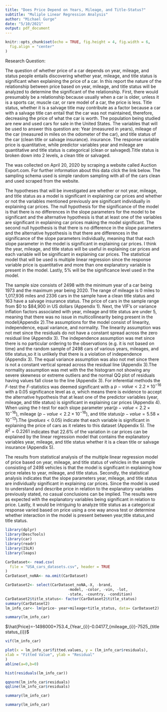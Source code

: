 ---
title: "Does Price Depend on Years, Mileage, and Title-Status?"
subtitle: "Muliple Linear Regression Analysis"
author: "Michael Gurge"
date: "5/10/2021"
output: pdf_document
---

```{r setup, include = FALSE}
knitr::opts_chunk$set(echo = TRUE, fig.height = 4, fig.width = 6, 
  fig.align = "center"
)
```

\newpage

\section{Introduction}

\vspace{0.1in}

Research Question: 

\vspace{0.1in}
The question of whether price of a car depends on year, mileage, and status people entails discovering whether year, mileage, and title status is significant when explaining the price of a car. In this report the nature of the relationship between price based on year, mileage, and title status will be analyzed to determine the significant of the relationship.
First, there would presumably be a relationship because usually when a car is older, unless it is 
a sports car, muscle car, or rare model of a car, the price is less. Title 
status, whether it is a salvage title may contribute as a factor because a car with a salvage title can entail
that the car was not maintained, therefore, decreasing the price of what 
the car is worth. 
The population being studied are new and used cars for sale in the United States.
The variables that will be used to answer this question are: Year (measured in years), 
mileage of the car (measured in miles on the odometer of the car), and title status of the car (clean title or salvage insurance). 
insurance. The response variable price is quantitative, while predictor variables
year and mileage are quantitative and title status is categorical (clean or salvaged).Title status is broken down into 2 levels, a clean title or salvaged.

\vspace{0.1in}

\section{Methods}

\vspace{0.1in}

\subsection{Data Collection}

\vspace{0.1in}

The \href{https://www.kaggle.com/doaaalsenani/usa-cers-dataset}{\textbf{US Cars Dataset}}
was collected on April 20, 2020 by scraping a website called Auction Export.com.
For further information about this data click the link below. The sampling schema
used is simple random sampling with all of the cars clean and used scraped from the
website.\newline

\subsection{Design}


\vspace{0.1in}

The hypotheses that will be investigated are whether or not year, mileage, and title status as a model is significant in explaining car prices and whether or not the variables mentioned previously are significant individually in explaining car prices. The null hypothesis for the significance of the model is that there is no differences in the slope parameters for the model to be significant and the alternative hypothesis is that at least one of the variables are significant in explaining car prices making the model significant. The second null hypothesis is that there is no difference in the slope parameters and the alternative hypothesis is that there are differences in the significance of the slope parameters individually, meaning that that each slope parameter in the model is significant in explaining car prices. I think the year, mileage, and title status will be useful in explaining car prices and each variable will be significant in explaining car prices. The statistical model that will be used is multiple linear regression since the response variable price is quantitative and more than one explanatory variable is present in the model. Lastly, 5% will be the significance level used in the model.

\vspace{0.1in}


\section{Results}


\vspace{0.1in}

The sample size consists of 2498 with the minimum year of a car being 1973 and the maximum year being 2020. The range of mileage is 0 miles to 1,017,936 miles and 2336 cars in the sample have a clean title status and 163 have a salvage insurance status. The price of cars in the sample range from \$0 to \$84,900 in US dollars (Appendix 1). Next, the VIF's or variance inflation factors associated with year, mileage and title status are under 5, meaning that there was no issue in multicollinearity being present in the model(Appendix 2).The assumptions for the model consist of linearity, independence, equal variance, and normality. The linearity assumption was not met since the residuals do not have a constant spread across the zero residual line (Appendix 3). The independence assumption was met since there is no particular ordering to the observations (e.g. it is not based on 
time) and the random sample of 2498 cars of various years, mileages, and 
title status,so it is unlikely that there is a violation of independence (Appendix 3). The equal variance assumption was also not met since there is not a constant vertical spread across the residual line (Appendix 3).The normality assumption was met with the the histogram not showing any severe skewness or extreme outliers and the normal QQ plot of residuals having values fall close to the line (Appendix 3).\newline
For inferential methods the $F$-test the $F$-statistics was deemed significant with a $p-value < 2.2\times10^{-16}$ with a 0.05 significance level as $\alpha$, which means there is evidence to accept the alternative hypothesis that at least one of the predictor variables (year, mileage, and title status) is significant in explaining car prices (Appendix 4). When using the $t$-test for each slope parameter year($p-value<2.2\times10^{-16}$),
mileage ($p-value<2.2\times10^{-16}$), and title status($p-value=5.58\times10^{-13}$).The ($p values<0.05$) indicate that each variable is significant in explaining the price of cars as it relates to this dataset (Appendix 5). The $R^{2}=0.2261$ indicates that 
22.6% of the variation in car prices can be explained by the
linear regression model that contains the explanatory variables year, mileage,
and title status whether it is a clean title or salvage insurance (Appendix 5).

\vspace{0.1in}

\section{Discussion/Conclusion}


\vspace{0.1in}

The results from statistical analysis of the multiple linear regression model of price based on year, mileage, and title status of vehicles in the sample consisting of 2498 vehicles is that the model is significant in explaining how price relates to year, mileage, and title status. Secondly, the statistical analysis indicates that the slope parameters year, mileage, and title status are individually significant in explaining car prices. Since the model is used to understand and describe price in relation to the explanatory variables previously stated, no casual conclusions can be implied. The results were as expected with the explanatory variables being significant in relation to price. Lastly, it would be intriguing to analyze title status as a categorical response varied based on price using a one way anova test or determine whether interaction in the model is present between year,title status,and title status.

\vspace{0.1in}

\section{Appendix} 

\vspace{0.1in}

\noindent\textbf{Data Preparation and Numerical Summary}

\vspace{0.1in}

```{r}
library(dplyr)
library(DescTools)
library(car)
library(readr)
library(ISLR)
library(leaps)
```


\vspace{0.1in}

\noindent \textbf{Determining the Statistical Method and Variable Selection
(Appendix 1)}

\vspace{0.1in}


```{r}
CarDataset<- read.csv(
  file = "USA_cars_datasets.csv", header = TRUE
)
CarDataset_noNA<- na.omit(CarDataset)

CarDataset2<- select(CarDataset_noNA,-X, -brand, 
                            -model, -color, -vin, -lot, 
                            -state, -country, -condition)
CarDataset2$title_status<- factor(CarDataset2$title_status)
summary(CarDataset2)
lm_info_car<- lm(price~ year+mileage+title_status, data= CarDataset2)
```

\vspace{0.1in}

\noindent\textbf{Fitting a Model and Assessing Multicollinearity (Appendix 2)}

\vspace{0.1in}


```{r}
summary(lm_info_car)
```
\vspace{0.1in}

$\hat{Price}=-1498000+753.4_{Year_{i}}-0.04177_{mileage_{i}}-7525_{title status_{i}}$

\vspace{0.1in}

```{r}
vif(lm_info_car)
```

\vspace{0.1in}





\noindent\textbf{Checking Assumptions of the Procedure (Appendix 3)}

\vspace{0.1in}


```{r}
plot(x = lm_info_car$fitted.values, y = (lm_info_car$residuals),
xlab = "Fitted Value", ylab = "Residual"
)
abline(a=0,b=0)
```


```{r}
hist(residuals(lm_info_car))
```
\vspace{0.1in}
```{r}
qqnorm(lm_info_car$residuals)
qqline(lm_info_car$residuals)
```

\subsection{$F$ test to determine whether the model is useful in explaining
car prices(Appendix 4)}

\vspace{0.1in}

```{r}
summary(lm_info_car)
```

\vspace{0.1in}

\subsection{Determining whether Year, Mileage, and Title Status are related to
the car prices by testing slope parameters(Appendix 5) and $R^{2}$ value of the model}

```{r}
summary(lm_info_car)
```








